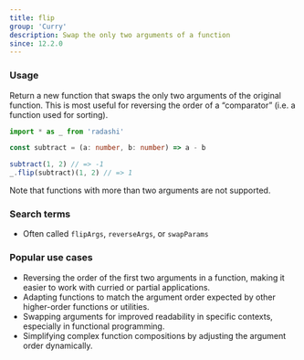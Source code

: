 ```yaml
---
title: flip
group: 'Curry'
description: Swap the only two arguments of a function
since: 12.2.0
---
```


### Usage

Return a new function that swaps the only two arguments of the original function. This is most useful for reversing the order of a “comparator” (i.e. a function used for sorting).

```ts
import * as _ from 'radashi'

const subtract = (a: number, b: number) => a - b

subtract(1, 2) // => -1
_.flip(subtract)(1, 2) // => 1
```

Note that functions with more than two arguments are not supported.

### Search terms

- Often called `flipArgs`, `reverseArgs`, or `swapParams`

### Popular use cases

- Reversing the order of the first two arguments in a function, making it easier to work with curried or partial applications.
- Adapting functions to match the argument order expected by other higher-order functions or utilities.
- Swapping arguments for improved readability in specific contexts, especially in functional programming.
- Simplifying complex function compositions by adjusting the argument order dynamically.
